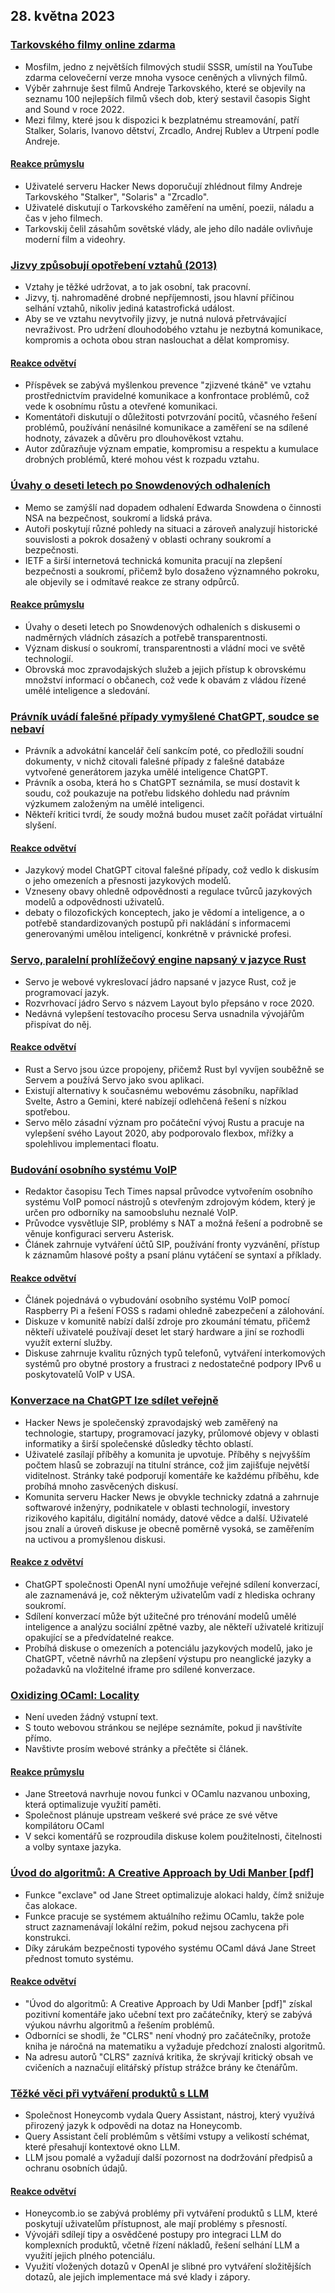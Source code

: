 

<CallToAction />

<Steps>

## 28. května 2023

### [Tarkovského filmy online zdarma](https://kottke.org/23/05/watch-tarkovskys-best-films-online-for-free)

- Mosfilm, jedno z největších filmových studií SSSR, umístil na YouTube zdarma celovečerní verze mnoha vysoce ceněných a vlivných filmů.
- Výběr zahrnuje šest filmů Andreje Tarkovského, které se objevily na seznamu 100 nejlepších filmů všech dob, který sestavil časopis Sight and Sound v roce 2022.
- Mezi filmy, které jsou k dispozici k bezplatnému streamování, patří Stalker, Solaris, Ivanovo dětství, Zrcadlo, Andrej Rublev a Utrpení podle Andreje.

#### [Reakce průmyslu](http://news.ycombinator.com/item?id=36096652)

- Uživatelé serveru Hacker News doporučují zhlédnout filmy Andreje Tarkovského "Stalker", "Solaris" a "Zrcadlo".
- Uživatelé diskutují o Tarkovského zaměření na umění, poezii, náladu a čas v jeho filmech.
- Tarkovskij čelil zásahům sovětské vlády, ale jeho dílo nadále ovlivňuje moderní film a videohry.

### [Jizvy způsobují opotřebení vztahů (2013)](https://gist.github.com/gtallen1187/27a585fcf36d6e657db2)

- Vztahy je těžké udržovat, a to jak osobní, tak pracovní.
- Jizvy, tj. nahromaděné drobné nepříjemnosti, jsou hlavní příčinou selhání vztahů, nikoliv jediná katastrofická událost.
- Aby se ve vztahu nevytvořily jizvy, je nutná nulová přetrvávající nevraživost. Pro udržení dlouhodobého vztahu je nezbytná komunikace, kompromis a ochota obou stran naslouchat a dělat kompromisy.

#### [Reakce odvětví](http://news.ycombinator.com/item?id=36093954)

- Příspěvek se zabývá myšlenkou prevence "zjizvené tkáně" ve vztahu prostřednictvím pravidelné komunikace a konfrontace problémů, což vede k osobnímu růstu a otevřené komunikaci.
- Komentátoři diskutují o důležitosti potvrzování pocitů, včasného řešení problémů, používání nenásilné komunikace a zaměření se na sdílené hodnoty, závazek a důvěru pro dlouhověkost vztahu.
- Autor zdůrazňuje význam empatie, kompromisu a respektu a kumulace drobných problémů, které mohou vést k rozpadu vztahu.

### [Úvahy o deseti letech po Snowdenových odhaleních](https://www.ietf.org/archive/id/draft-farrell-tenyearsafter-00.html)

- Memo se zamýšlí nad dopadem odhalení Edwarda Snowdena o činnosti NSA na bezpečnost, soukromí a lidská práva.
- Autoři poskytují různé pohledy na situaci a zároveň analyzují historické souvislosti a pokrok dosažený v oblasti ochrany soukromí a bezpečnosti.
- IETF a širší internetová technická komunita pracují na zlepšení bezpečnosti a soukromí, přičemž bylo dosaženo významného pokroku, ale objevily se i odmítavé reakce ze strany odpůrců.

#### [Reakce průmyslu](http://news.ycombinator.com/item?id=36097082)

- Úvahy o deseti letech po Snowdenových odhaleních s diskusemi o nadměrných vládních zásazích a potřebě transparentnosti.
- Význam diskusí o soukromí, transparentnosti a vládní moci ve světě technologií.
- Obrovská moc zpravodajských služeb a jejich přístup k obrovskému množství informací o občanech, což vede k obavám z vládou řízené umělé inteligence a sledování.

### [Právník uvádí falešné případy vymyšlené ChatGPT, soudce se nebaví](https://simonwillison.net/2023/May/27/lawyer-chatgpt/)

- Právník a advokátní kancelář čelí sankcím poté, co předložili soudní dokumenty, v nichž citovali falešné případy z falešné databáze vytvořené generátorem jazyka umělé inteligence ChatGPT.
- Právník a osoba, která ho s ChatGPT seznámila, se musí dostavit k soudu, což poukazuje na potřebu lidského dohledu nad právním výzkumem založeným na umělé inteligenci.
- Někteří kritici tvrdí, že soudy možná budou muset začít pořádat virtuální slyšení.

#### [Reakce odvětví](http://news.ycombinator.com/item?id=36097900)

- Jazykový model ChatGPT citoval falešné případy, což vedlo k diskusím o jeho omezeních a přesnosti jazykových modelů.
- Vzneseny obavy ohledně odpovědnosti a regulace tvůrců jazykových modelů a odpovědnosti uživatelů.
- debaty o filozofických konceptech, jako je vědomí a inteligence, a o potřebě standardizovaných postupů při nakládání s informacemi generovanými umělou inteligencí, konkrétně v právnické profesi.

### [Servo, paralelní prohlížečový engine napsaný v jazyce Rust](https://servo.org/)

- Servo je webové vykreslovací jádro napsané v jazyce Rust, což je programovací jazyk.
- Rozvrhovací jádro Servo s názvem Layout bylo přepsáno v roce 2020.
- Nedávná vylepšení testovacího procesu Serva usnadnila vývojářům přispívat do něj.

#### [Reakce odvětví](http://news.ycombinator.com/item?id=36092852)

- Rust a Servo jsou úzce propojeny, přičemž Rust byl vyvíjen souběžně se Servem a používá Servo jako svou aplikaci.
- Existují alternativy k současnému webovému zásobníku, například Svelte, Astro a Gemini, které nabízejí odlehčená řešení s nízkou spotřebou.
- Servo mělo zásadní význam pro počáteční vývoj Rustu a pracuje na vylepšení svého Layout 2020, aby podporovalo flexbox, mřížky a spolehlivou implementaci floatu.

### [Budování osobního systému VoIP](https://www.sacredheartsc.com/blog/building-a-personal-voip-system/)

- Redaktor časopisu Tech Times napsal průvodce vytvořením osobního systému VoIP pomocí nástrojů s otevřeným zdrojovým kódem, který je určen pro odborníky na samoobsluhu neznalé VoIP.
- Průvodce vysvětluje SIP, problémy s NAT a možná řešení a podrobně se věnuje konfiguraci serveru Asterisk.
- Článek zahrnuje vytváření účtů SIP, používání fronty vyzvánění, přístup k záznamům hlasové pošty a psaní plánu vytáčení se syntaxí a příklady.

#### [Reakce odvětví](http://news.ycombinator.com/item?id=36092718)

- Článek pojednává o vybudování osobního systému VoIP pomocí Raspberry Pi a řešení FOSS s radami ohledně zabezpečení a zálohování.
- Diskuze v komunitě nabízí další zdroje pro zkoumání tématu, přičemž někteří uživatelé používají deset let starý hardware a jiní se rozhodli využít externí služby.
- Diskuse zahrnuje kvalitu různých typů telefonů, vytváření interkomových systémů pro obytné prostory a frustraci z nedostatečné podpory IPv6 u poskytovatelů VoIP v USA.

### [Konverzace na ChatGPT lze sdílet veřejně](https://chat.openai.com/share/66169853-d00a-4b05-abce-8f82c6d8c868)

- Hacker News je společenský zpravodajský web zaměřený na technologie, startupy, programovací jazyky, průlomové objevy v oblasti informatiky a širší společenské důsledky těchto oblastí.
- Uživatelé zasílají příběhy a komunita je upvotuje. Příběhy s nejvyšším počtem hlasů se zobrazují na titulní stránce, což jim zajišťuje největší viditelnost. Stránky také podporují komentáře ke každému příběhu, kde probíhá mnoho zasvěcených diskusí.
- Komunita serveru Hacker News je obvykle technicky zdatná a zahrnuje softwarové inženýry, podnikatele v oblasti technologií, investory rizikového kapitálu, digitální nomády, datové vědce a další. Uživatelé jsou znalí a úroveň diskuse je obecně poměrně vysoká, se zaměřením na uctivou a promyšlenou diskusi.

#### [Reakce z odvětví](http://news.ycombinator.com/item?id=36091388)

- ChatGPT společnosti OpenAI nyní umožňuje veřejné sdílení konverzací, ale zaznamenává je, což některým uživatelům vadí z hlediska ochrany soukromí.
- Sdílení konverzací může být užitečné pro trénování modelů umělé inteligence a analýzu sociální zpětné vazby, ale někteří uživatelé kritizují opakující se a předvídatelné reakce.
- Probíhá diskuse o omezeních a potenciálu jazykových modelů, jako je ChatGPT, včetně návrhů na zlepšení výstupu pro neanglické jazyky a požadavků na vložitelné iframe pro sdílené konverzace.

### [Oxidizing OCaml: Locality](https://blog.janestreet.com/oxidizing-ocaml-locality/)

- Není uveden žádný vstupní text.
- S touto webovou stránkou se nejlépe seznámíte, pokud ji navštívíte přímo.
- Navštivte prosím webové stránky a přečtěte si článek.

#### [Reakce průmyslu](http://news.ycombinator.com/item?id=36094799)

- Jane Streetová navrhuje novou funkci v OCamlu nazvanou unboxing, která optimalizuje využití paměti.
- Společnost plánuje upstream veškeré své práce ze své větve kompilátoru OCaml
- V sekci komentářů se rozproudila diskuse kolem použitelnosti, čitelnosti a volby syntaxe jazyka.

### [Úvod do algoritmů: A Creative Approach by Udi Manber [pdf]](https://doc.lagout.org/science/0_Computer%20Science/2_Algorithms/Introduction%20to%20Algorithms_%20A%20Creative%20Approach%20%5BManber%201989-01-11%5D.pdf)

- Funkce "exclave" od Jane Street optimalizuje alokaci haldy, čímž snižuje čas alokace.
- Funkce pracuje se systémem aktuálního režimu OCamlu, takže pole struct zaznamenávají lokální režim, pokud nejsou zachycena při konstrukci.
- Díky zárukám bezpečnosti typového systému OCaml dává Jane Street přednost tomuto systému.

#### [Reakce odvětví](http://news.ycombinator.com/item?id=36096305)

- "Úvod do algoritmů: A Creative Approach by Udi Manber [pdf]" získal pozitivní komentáře jako učební text pro začátečníky, který se zabývá výukou návrhu algoritmů a řešením problémů.
- Odborníci se shodli, že "CLRS" není vhodný pro začátečníky, protože kniha je náročná na matematiku a vyžaduje předchozí znalosti algoritmů.
- Na adresu autorů "CLRS" zaznívá kritika, že skrývají kritický obsah ve cvičeních a naznačují elitářský přístup strážce brány ke čtenářům.

### [Těžké věci při vytváření produktů s LLM](https://www.honeycomb.io/blog/hard-stuff-nobody-talks-about-llm)

- Společnost Honeycomb vydala Query Assistant, nástroj, který využívá přirozený jazyk k odpovědi na dotaz na Honeycomb.
- Query Assistant čelí problémům s většími vstupy a velikostí schémat, které přesahují kontextové okno LLM.
- LLM jsou pomalé a vyžadují další pozornost na dodržování předpisů a ochranu osobních údajů.

#### [Reakce odvětví](http://news.ycombinator.com/item?id=36096811)

- Honeycomb.io se zabývá problémy při vytváření produktů s LLM, které poskytují uživatelům přístupnost, ale mají problémy s přesností.
- Vývojáři sdílejí tipy a osvědčené postupy pro integraci LLM do komplexních produktů, včetně řízení nákladů, řešení selhání LLM a využití jejich plného potenciálu.
- Využití vložených dotazů v OpenAI je slibné pro vytváření složitějších dotazů, ale jejich implementace má své klady i zápory.

</Steps>

